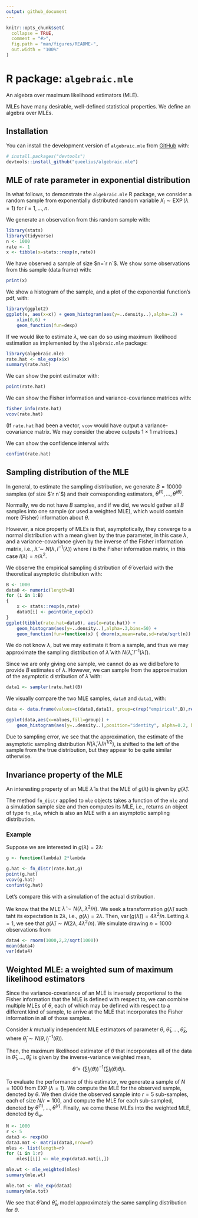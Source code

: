 ```yaml
---
output: github_document
---
```


<!-- README.md is generated from README.Rmd. Please edit that file -->

```r
knitr::opts_chunk$set(
  collapse = TRUE,
  comment = "#>",
  fig.path = "man/figures/README-",
  out.width = "100%"
)
```

# R package: `algebraic.mle`

<!-- badges: start -->
<!-- badges: end -->

An algebra over maximum likelihood estimators (MLE).

MLEs have many desirable, well-defined statistical properties.
We define an algebra over MLEs.

## Installation

You can install the development version of `algebraic.mle` from [GitHub](https://github.com/) with:

```r
# install.packages("devtools")
devtools::install_github("queelius/algebraic.mle")
```

## MLE of rate parameter in exponential distribution
In what follows, to demonstrate the `algebraic.mle` R package, we consider a
random sample from exponentially distributed random variable
$X_i \sim \operatorname{EXP}(\lambda=1)$ for $i=1,\ldots,n$.

We generate an observation from this random sample with:
```r
library(stats)
library(tidyverse)
n <- 1000
rate <- 1
x <- tibble(x=stats::rexp(n,rate))
```

We have observed a sample of size $n=`r n`$.
We show some observations from this sample (data frame) with:
```r
print(x)
```

We show a histogram of the sample, and a plot of the exponential function's
pdf, with:
```r
library(ggplot2)
ggplot(x, aes(x=x)) + geom_histogram(aes(y=..density..),alpha=.2) +
    xlim(0,6) + 
    geom_function(fun=dexp)
```

If we would like to estimate $\lambda$, we can do so using maximum likelihood
estimation as implemented by the `algebraic.mle` package:
```r
library(algebraic.mle)
rate.hat <- mle_exp(x$x)
summary(rate.hat)
```

We can show the point estimator with:
```r
point(rate.hat)
```

We can show the Fisher information and variance-covariance matrices with:
```r
fisher_info(rate.hat)
vcov(rate.hat)
```

(If `rate.hat` had been a vector, `vcov` would have output a variance-covariance
matrix. We may consider the above outputs $1 \times 1$ matrices.)

We can show the confidence interval with:
```r
confint(rate.hat)
```

## Sampling distribution of the MLE
In general, to estimate the sampling distribution, we generate $B=10000$ samples
(of size $`r n`$) and their corresponding estimators,
$\hat\theta^{(1)},\ldots,\hat\theta^{(B)}$.

Normally, we do not have $B$ samples, and if we did, we would gather
all $B$ samples into one sample (or used a weighted MLE), which would contain
more (Fisher) information about $\theta$.

However, a nice property of MLEs is that, asymptotically, they converge to
a normal distribution with a mean given by the true parameter, in this case
$\lambda$, and a variance-covariance given by the inverse of the Fisher
information matrix, i.e., $\hat\lambda \sim N(\lambda,I^{-1}(\lambda))$ where
$I$ is the Fisher information matrix, in this case $I(\lambda) = n/\lambda^2$.

We observe the empirical sampling distribution of $\hat\theta$ overlaid with
the theoretical asymptotic distribution with:
```r
B <- 1000
data0 <- numeric(length=B)
for (i in 1:B)
{
    x <- stats::rexp(n,rate)
    data0[i] <- point(mle_exp(x))
}
ggplot(tibble(rate.hat=data0), aes(x=rate.hat)) +
    geom_histogram(aes(y=..density..),alpha=.3,bins=50) +
    geom_function(fun=function(x) { dnorm(x,mean=rate,sd=rate/sqrt(n)) })
```

We do not know $\lambda$, but we may estimate it from a sample, and thus
we may approximate the sampling distribution of $\hat\lambda$ with
$N(\hat\lambda,I^{-1}(\hat\lambda))$.

Since we are only giving one sample, we cannot do as we did before to provide
$B$ estimates of $\lambda$.
However, we can sample from the approximation of the asymptotic distribution of
$\hat\lambda$ with:
```r
data1 <- sampler(rate.hat)(B)
```

We visually compare the two MLE samples, `data0` and `data1`, with:
```r
data <- data.frame(values=c(data0,data1), group=c(rep("empirical",B),rep("approximation",B)))

ggplot(data,aes(x=values,fill=group)) +
    geom_histogram(aes(y=..density..),position="identity", alpha=0.2, bins=50)
```

Due to sampling error, we see that the approximation, the estimate of the
asymptotic sampling distribution $N(\hat\lambda,\hat\lambda/n^{1/2})$, is
shifted to the left of the sample from the true distribution, but they appear to
be quite similar otherwise.

## Invariance property of the MLE

An interesting property of an MLE $\hat\lambda$ is that the MLE of $g(\lambda)$
is given by $g(\hat\lambda)$.

The method `fn_distr` applied to `mle` objects takes a function of the `mle`
and a simulation sample size and then computes its MLE, i.e., returns an object
of type `fn_mle`, which is also an MLE with a an asymptotic sampling
distribution.

### Example
Suppose we are interested in $g(\lambda) = 2 \lambda$:
```r
g <- function(lambda) 2*lambda

g.hat <- fn_distr(rate.hat,g)
point(g.hat)
vcov(g.hat)
confint(g.hat)
```

Let's compare this with a simulation of the actual distribution.

We know that the MLE $\hat\lambda \sim N(\lambda,\lambda^2/n)$.
We seek a transformation $g(\hat\lambda)$ such taht its expectation is
$2 \lambda$, i.e., $g(\lambda) = 2\lambda$.
Then, $\operatorname{var}(g(\hat\lambda)) = 4 \lambda^2/n$.
Letting $\lambda=1$, we see that $g(\hat\lambda) \sim N(2 \lambda,4\lambda^2/n)$.
We simulate drawing $n=1000$ observations from 

```r
data4 <- rnorm(1000,2,2/sqrt(1000))
mean(data4)
var(data4)
```

## Weighted MLE: a weighted sum of maximum likelihood estimators

Since the variance-covariance of an MLE is inversely proportional to the
Fisher information that the MLE is defined with respect to, we can combine
multiple MLEs of $\theta$, each of which may be defined with respect to a
different kind of sample, to arrive at the MLE that incorporates the Fisher
information in all of those samples.

Consider $k$ mutually independent MLE estimators of parameter $\theta$,
$\hat\theta_1,\ldots,\hat\theta_k$, where $\hat\theta_j \sim N(\theta,I_j^{-1}(\theta))$.

Then, the maximum likelihood estimator of $\theta$ that incorporates all of
the data in $\hat\theta_1,\ldots,\hat\theta_k$ is given by the inverse-variance
weighted mean,
$$
    \hat\theta = \left(\sum I_j(\theta)\right)^{-1} \left(\sum I_j(\theta) \theta_j\right).
$$


To evaluate the performance of this estimator, we generate a sample of $N=1000$
from $\operatorname{EXP}(\lambda=1)$.
We compute the MLE for the observed sample, denoted by $\theta$.
We then divide the observed sample into $r=5$ sub-samples, each of size
$N/r=100$, and compute the MLE for each sub-sampled, denoted by
$\theta^{(1)},\ldots,\theta^{(r)}$.
Finally, we come these MLEs into the weighted MLE, denoted by $\theta_w$.

```r
N <- 1000
r <- 5
data3 <- rexp(N)
data3.mat <- matrix(data3,nrow=r)
mles <- list(length=r)
for (i in 1:r)
    mles[[i]] <- mle_exp(data3.mat[i,])

mle.wt <- mle_weighted(mles)
summary(mle.wt)

mle.tot <- mle_exp(data3)
summary(mle.tot)
```

We see that $\hat\theta$ and $\hat\theta_w$ model approximately the same sampling
distribution for $\theta$.
